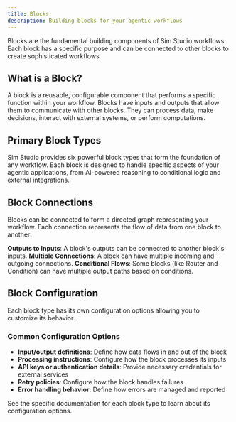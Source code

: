 ```yaml
---
title: Blocks
description: Building blocks for your agentic workflows
---
```



Blocks are the fundamental building components of Sim Studio workflows. Each block has a specific purpose and can be connected to other blocks to create sophisticated workflows.

## What is a Block?

A block is a reusable, configurable component that performs a specific function within your workflow. Blocks have inputs and outputs that allow them to communicate with other blocks. They can process data, make decisions, interact with external systems, or perform computations.

## Primary Block Types

Sim Studio provides six powerful block types that form the foundation of any workflow. Each block is designed to handle specific aspects of your agentic applications, from AI-powered reasoning to conditional logic and external integrations.

<BlockTypes />

## Block Connections

Blocks can be connected to form a directed graph representing your workflow. Each connection represents the flow of data from one block to another:

<Steps>
  <Step>
    <strong>Outputs to Inputs</strong>: A block's outputs can be connected to another block's inputs.
  </Step>
  <Step>
    <strong>Multiple Connections</strong>: A block can have multiple incoming and outgoing connections.
  </Step>
  <Step>
    <strong>Conditional Flows</strong>: Some blocks (like Router and Condition) can have multiple output paths based on conditions.
  </Step>
</Steps>

## Block Configuration

Each block type has its own configuration options allowing you to customize its behavior.

### Common Configuration Options

- **Input/output definitions**: Define how data flows in and out of the block
- **Processing instructions**: Configure how the block processes its inputs
- **API keys or authentication details**: Provide necessary credentials for external services
- **Retry policies**: Configure how the block handles failures
- **Error handling behavior**: Define how errors are managed and reported

See the specific documentation for each block type to learn about its configuration options. 